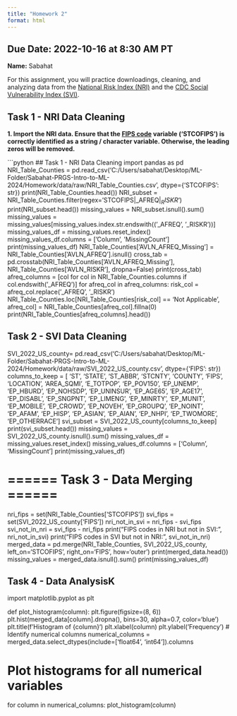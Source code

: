 ```yaml
---
title: "Homework 2"
format: html
---
```


__Due Date:__ 2022-10-16 at 8:30 AM PT
---


__Name:__ Sabahat



For this assignment, you will practice downloadings, cleaning, and analyzing data from the [National Risk Index (NRI)](https://hazards.fema.gov/nri/) and the [CDC Social Vulnerability Index (SVI)](https://www.atsdr.cdc.gov/placeandhealth/svi/index.html).


## Task 1 - NRI Data Cleaning

__1. Import the NRI data. Ensure that the [FIPS code](https://en.wikipedia.org/wiki/Federal_Information_Processing_Standard_state_code) variable ('STCOFIPS') is correctly identified as a string / character variable. Otherwise, the leading zeros will be removed.__

```python
## Task 1 - NRI Data Cleaning
import pandas as pd
NRI_Table_Counties = pd.read_csv('C:/Users/sabahat/Desktop/ML-Folder/Sabahat-PRGS-Intro-to-ML-2024/Homework/data/raw/NRI_Table_Counties.csv', dtype={'STCOFIPS': str})
print(NRI_Table_Counties.head())
NRI_subset = NRI_Table_Counties.filter(regex='STCOFIPS|_AFREQ$|_RISKR$')
print(NRI_subset.head())
missing_values = NRI_subset.isnull().sum()
missing_values = missing_values[missing_values.index.str.endswith(('_AFREQ', '_RISKR'))]
missing_values_df = missing_values.reset_index()
missing_values_df.columns = ['Column', 'MissingCount']
print(missing_values_df)
NRI_Table_Counties['AVLN_AFREQ_Missing'] = NRI_Table_Counties['AVLN_AFREQ'].isnull()
cross_tab = pd.crosstab(NRI_Table_Counties['AVLN_AFREQ_Missing'], NRI_Table_Counties['AVLN_RISKR'], dropna=False)
print(cross_tab)
afreq_columns = [col for col in NRI_Table_Counties.columns if col.endswith('_AFREQ')]
for afreq_col in afreq_columns:
    risk_col = afreq_col.replace('_AFREQ', '_RISKR')
    NRI_Table_Counties.loc[NRI_Table_Counties[risk_col] == 'Not Applicable', afreq_col] = NRI_Table_Counties[afreq_col].fillna(0)
    print(NRI_Table_Counties[afreq_columns].head())

## Task 2 - SVI Data Cleaning
SVI_2022_US_county= pd.read_csv('C:/Users/sabahat/Desktop/ML-Folder/Sabahat-PRGS-Intro-to-ML-2024/Homework/data/raw/SVI_2022_US_county.csv', dtype={'FIPS': str})
columns_to_keep = [
    'ST', 'STATE', 'ST_ABBR', 'STCNTY', 'COUNTY', 'FIPS', 'LOCATION', 
    'AREA_SQMI', 'E_TOTPOP', 'EP_POV150', 'EP_UNEMP', 'EP_HBURD', 
    'EP_NOHSDP', 'EP_UNINSUR', 'EP_AGE65', 'EP_AGE17', 'EP_DISABL', 
    'EP_SNGPNT', 'EP_LIMENG', 'EP_MINRTY', 'EP_MUNIT', 'EP_MOBILE', 
    'EP_CROWD', 'EP_NOVEH', 'EP_GROUPQ', 'EP_NOINT', 'EP_AFAM', 
    'EP_HISP', 'EP_ASIAN', 'EP_AIAN', 'EP_NHPI', 'EP_TWOMORE', 'EP_OTHERRACE']
svi_subset = SVI_2022_US_county[columns_to_keep]
print(svi_subset.head())
missing_values = SVI_2022_US_county.isnull().sum()
missing_values_df = missing_values.reset_index()
missing_values_df.columns = ['Column', 'MissingCount']
print(missing_values_df)

# ======  Task 3 - Data Merging ======
nri_fips = set(NRI_Table_Counties['STCOFIPS'])
svi_fips = set(SVI_2022_US_county['FIPS'])
nri_not_in_svi = nri_fips - svi_fips
svi_not_in_nri = svi_fips - nri_fips
print("FIPS codes in NRI but not in SVI:", nri_not_in_svi)
print("FIPS codes in SVI but not in NRI:", svi_not_in_nri)
merged_data = pd.merge(NRI_Table_Counties, SVI_2022_US_county, left_on='STCOFIPS', right_on='FIPS', how='outer')
print(merged_data.head())
missing_values = merged_data.isnull().sum()
print(missing_values_df)

## Task 4 - Data AnalysisK
import matplotlib.pyplot as plt

def plot_histogram(column):
    plt.figure(figsize=(8, 6))
    plt.hist(merged_data[column].dropna(), bins=30, alpha=0.7, color='blue')
    plt.title(f'Histogram of {column}')
    plt.xlabel(column)
    plt.ylabel('Frequency')
# Identify numerical columns
numerical_columns = merged_data.select_dtypes(include=['float64', 'int64']).columns

# Plot histograms for all numerical variables
for column in numerical_columns:
    plot_histogram(column)


  